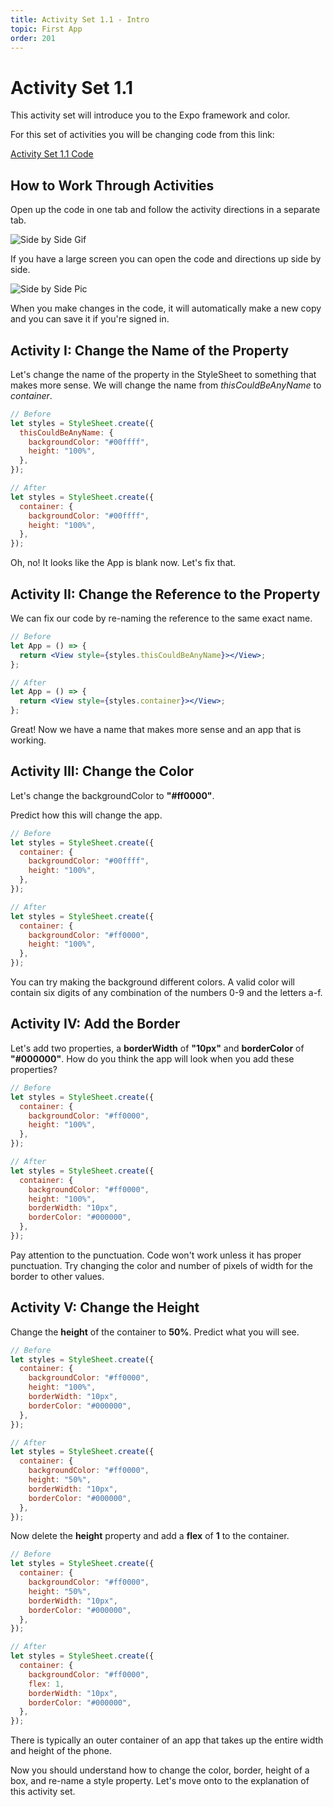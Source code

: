```yaml
---
title: Activity Set 1.1 - Intro
topic: First App
order: 201
---
```


# Activity Set 1.1

This activity set will introduce you to the Expo framework and color.

For this set of activities you will be changing code
from this link:

<a href='https://snack.expo.io/@jeremyjgyoung/activity-set-1.1' target='_blank' class="mdxLink">
    Activity Set 1.1 Code
</a>


## How to Work Through Activities

Open up the code in one tab and follow the activity directions in a separate tab.

![Side by Side Gif](./activities-tabs.gif)

If you have a large screen you can open the code and directions up side by side.

![Side by Side Pic](./instructions-code-side-by-side.jpg)

When you make changes in the code, it will automatically make a new copy and you can save it if you're signed in.

## Activity I: Change the Name of the Property

Let's change the name of the property in the StyleSheet to something that makes more sense.
We will change the name from *thisCouldBeAnyName* to *container*.

```jsx
// Before
let styles = StyleSheet.create({
  thisCouldBeAnyName: {
    backgroundColor: "#00ffff",
    height: "100%",
  },
});
```

```jsx
// After
let styles = StyleSheet.create({
  container: {
    backgroundColor: "#00ffff",
    height: "100%",
  },
});
```

Oh, no! It looks like the App is blank now. Let's fix that.

## Activity II: Change the Reference to the Property

We can fix our code by re-naming the reference to the same exact name.

```jsx
// Before
let App = () => {
  return <View style={styles.thisCouldBeAnyName}></View>;
};
```

```jsx
// After
let App = () => {
  return <View style={styles.container}></View>;
};
```

Great! Now we have a name that makes more sense and an app that is working.

## Activity III: Change the Color

Let's change the backgroundColor to **"#ff0000"**.

Predict how this will change the app.

```jsx
// Before
let styles = StyleSheet.create({
  container: {
    backgroundColor: "#00ffff",
    height: "100%",
  },
});
```

```jsx
// After
let styles = StyleSheet.create({
  container: {
    backgroundColor: "#ff0000",
    height: "100%",
  },
});
```

You can try making the background different colors.
A valid color will contain six digits of any combination of the numbers 0-9 and the letters a-f.

## Activity IV: Add the Border

Let's add two properties, a **borderWidth** of **"10px"** and **borderColor** of **"#000000"**.
How do you think the app will look when you add these properties?

```jsx
// Before
let styles = StyleSheet.create({
  container: {
    backgroundColor: "#ff0000",
    height: "100%",
  },
});
```

```jsx
// After
let styles = StyleSheet.create({
  container: {
    backgroundColor: "#ff0000",
    height: "100%",
    borderWidth: "10px",
    borderColor: "#000000",
  },
});
```

Pay attention to the punctuation. Code won't work unless it has proper punctuation.
Try changing the color and number of pixels of width for the border to other values.

## Activity V: Change the Height

Change the **height** of the container to **50%**. Predict what you will see.

```jsx
// Before
let styles = StyleSheet.create({
  container: {
    backgroundColor: "#ff0000",
    height: "100%",
    borderWidth: "10px",
    borderColor: "#000000",
  },
});
```

```jsx
// After
let styles = StyleSheet.create({
  container: {
    backgroundColor: "#ff0000",
    height: "50%",
    borderWidth: "10px",
    borderColor: "#000000",
  },
});
```

Now delete the **height** property and add a **flex** of **1** to the container.

```jsx
// Before
let styles = StyleSheet.create({
  container: {
    backgroundColor: "#ff0000",
    height: "50%",
    borderWidth: "10px",
    borderColor: "#000000",
  },
});
```

```jsx
// After
let styles = StyleSheet.create({
  container: {
    backgroundColor: "#ff0000",
    flex: 1,
    borderWidth: "10px",
    borderColor: "#000000",
  },
});
```

There is typically an outer container of an app that takes up the entire width and height of the phone.

Now you should understand how to change the color, border, height of a box, and re-name a style property. Let's move onto to the explanation of this activity set.
